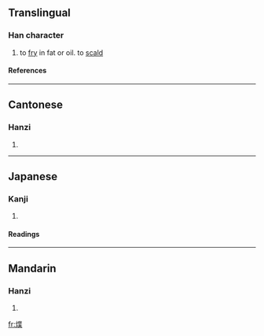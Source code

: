 ==Translingual==
===Han character===
{{Han char|rn=86|rad=火|as=09|sn=13|four=9489<sub>4</sub>|canj=火心廿木 (FPTD)}}
# to [[fry]] in fat or oil. to [[scald]]
====References====
{{Han ref|kx=0677.210|dkj=19213|dj=1088.080|hdz=32215.040|uh=7160|ud=29024|bh=DE6F|bd=56943}}

----
==Cantonese==
===Hanzi===
{{yue-hanzi|jyut=|y=ja3}}
# {{defn|Cantonese}}

----
==Japanese==
===Kanji===
{{ja-kanji|grade=|rs=火09}}
# {{defn|Japanese}} 
====Readings====
{{ja-readings|on=[[よう]] (yō), [[ちょう]] (chō), [[そう]] (sō), [[じょう]] (jō)|kun=[[やく]] (yaku)}}

----
==Mandarin==
===Hanzi===
{{cmn-hanzi|pin=[[yè]] ([[ye4]])|wg=yeh<sup>4</sup>}}
# {{defn|Mandarin}}

[[fr:煠]]
